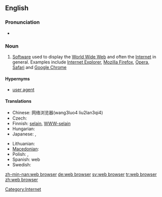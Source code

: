 {{wikipedia}}
==English==

===Pronunciation===
* {{SAMPA|/web br\`aUz3`/}}

===Noun===
{{en-noun|sg=[[web]] [[browser]]}}

# [[software|Software]] used to display the [[World Wide Web]] and often the [[Internet]] in general. Examples include [[w:Internet Explorer|Internet Explorer]], [[w:Mozilla Firefox|Mozilla Firefox]], [[w:Opera (web browser)|Opera]], [[w:Safari (web browser)|Safari]] and [[w:Google Chrome|Google Chrome]]

====Hypernyms====
* [[user agent]]

====Translations====
{{trans-top|Software used to display the World Wide Web}}
* Chinese: 网络浏览器(wang3luo4 liu2lan3qi4)
* Czech: {{t-|cs|webový prohlížeč|m}}
* Finnish: [[selain]], [[WWW-selain]]
* Hungarian: {{t-|hu|webböngésző}}
* Japanese: {{t-|ja|ブラウザ|tr=brauza}}, {{t-|ja|ウェブブラウザ|tr=Webu brauza}}
{{trans-mid}}
* Lithuanian: {{t|lt|naršyklė|f|xs=Lithuanian}}
* [[Macedonian]]: {{t-|mk|прелистувач|m|tr=prelístuvač}}
* Polish: {{t|pl|przeglądarka|f}},  {{t|pl|przeglądarka internetowa|f}}
* Spanish: {{t+|es|navegador|m}} web
* Swedish: {{t+|sv|webbläsare}}
{{trans-bottom}}

[[Category:Internet]]

[[zh-min-nan:web browser]]
[[de:web browser]]
[[sv:web browser]]
[[tr:web browser]]
[[zh:web browser]]